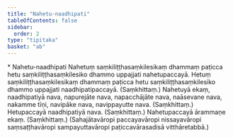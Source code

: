 ```yaml
---
title: "Nahetu-naadhipati"
tableOfContents: false
sidebar:
  order: 2
type: "tipitaka"
basket: "ab"
---
```



<DynamicBreadcrumb />

<Paragraph type="center">
* Nahetu-naadhipati
</Paragraph>

<Division number="188">

<Paragraph number="343">
Nahetuṃ saṃkiliṭṭhasaṃkilesikaṃ dhammaṃ paṭicca hetu saṃkiliṭṭhasaṃkilesiko dhammo uppajjati nahetupaccayā.
</Paragraph>

<Paragraph number="344">
Hetuṃ saṃkiliṭṭhasaṃkilesikaṃ dhammaṃ paṭicca hetu saṃkiliṭṭhasaṃkilesiko dhammo uppajjati naadhipatipaccayā. (Saṃkhittaṃ.)
</Paragraph>

</Division>
<Division number="189">

<Paragraph number="345">
Nahetuyā ekaṃ, naadhipatiyā nava, napurejāte nava, napacchājāte nava, naāsevane nava, nakamme tīṇi, navipāke nava, navippayutte nava. (Saṃkhittaṃ.)
</Paragraph>

<Paragraph number="346">
Hetupaccayā naadhipatiyā nava. (Saṃkhittaṃ.)
</Paragraph>

<Paragraph number="347">
Nahetupaccayā ārammaṇe ekaṃ. (Saṃkhittaṃ.)
</Paragraph>

<Paragraph number="348">
(Sahajātavāropi paccayavāropi nissayavāropi saṃsaṭṭhavāropi sampayuttavāropi paṭiccavārasadisā vitthāretabbā.)
</Paragraph>
</Division>